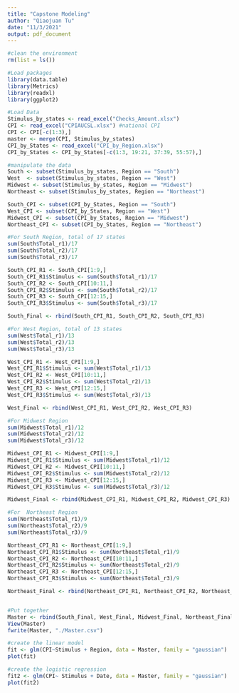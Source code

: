 ---
title: "Capstone Modeling"
author: "Qiaojuan Tu"
date: "11/3/2021"
output: pdf_document
---

```{r}
#clean the environment 
rm(list = ls())

#Load packages 
library(data.table)
library(Metrics)
library(readxl)
library(ggplot2)
```

```{r}
#Load Data 
Stimulus_by_states <- read_excel("Checks_Amount.xlsx")
CPI <- read_excel("CPIAUCSL.xlsx") #national CPI
CPI <- CPI[-c(1:3),] 
master <- merge(CPI, Stimulus_by_states)
CPI_by_States <- read_excel("CPI_by_Region.xlsx")
CPI_by_States <- CPI_by_States[-c(1:3, 19:21, 37:39, 55:57),]

```

```{r}
#manipulate the data 
South <- subset(Stimulus_by_states, Region == "South")
West  <- subset(Stimulus_by_states, Region == "West")
Midwest <- subset(Stimulus_by_states, Region == "Midwest")
Northeast <- subset(Stimulus_by_states, Region == "Northeast")

South_CPI <- subset(CPI_by_States, Region == "South")
West_CPI <- subset(CPI_by_States, Region == "West")
Midwest_CPI <- subset(CPI_by_States, Region == "Midwest")
Northeast_CPI <- subset(CPI_by_States, Region == "Northeast")

#For South Region, total of 17 states
sum(South$Total_r1)/17
sum(South$Total_r2)/17
sum(South$Total_r3)/17

South_CPI_R1 <- South_CPI[1:9,]
South_CPI_R1$Stimulus <- sum(South$Total_r1)/17
South_CPI_R2 <- South_CPI[10:11,]
South_CPI_R2$Stimulus <- sum(South$Total_r2)/17
South_CPI_R3 <- South_CPI[12:15,]
South_CPI_R3$Stimulus <- sum(South$Total_r3)/17

South_Final <- rbind(South_CPI_R1, South_CPI_R2, South_CPI_R3)

#For West Region, total of 13 states 
sum(West$Total_r1)/13
sum(West$Total_r2)/13
sum(West$Total_r3)/13

West_CPI_R1 <- West_CPI[1:9,]
West_CPI_R1$Stimulus <- sum(West$Total_r1)/13
West_CPI_R2 <- West_CPI[10:11,]
West_CPI_R2$Stimulus <- sum(West$Total_r2)/13
West_CPI_R3 <- West_CPI[12:15,]
West_CPI_R3$Stimulus <- sum(West$Total_r3)/13

West_Final <- rbind(West_CPI_R1, West_CPI_R2, West_CPI_R3)

#For Midwest Region 
sum(Midwest$Total_r1)/12
sum(Midwest$Total_r2)/12
sum(Midwest$Total_r3)/12

Midwest_CPI_R1 <- Midwest_CPI[1:9,]
Midwest_CPI_R1$Stimulus <- sum(Midwest$Total_r1)/12
Midwest_CPI_R2 <- Midwest_CPI[10:11,]
Midwest_CPI_R2$Stimulus <- sum(Midwest$Total_r2)/12
Midwest_CPI_R3 <- Midwest_CPI[12:15,]
Midwest_CPI_R3$Stimulus <- sum(Midwest$Total_r3)/12

Midwest_Final <- rbind(Midwest_CPI_R1, Midwest_CPI_R2, Midwest_CPI_R3)

#For  Northeast Region 
sum(Northeast$Total_r1)/9
sum(Northeast$Total_r2)/9
sum(Northeast$Total_r3)/9

Northeast_CPI_R1 <- Northeast_CPI[1:9,]
Northeast_CPI_R1$Stimulus <- sum(Northeast$Total_r1)/9
Northeast_CPI_R2 <- Northeast_CPI[10:11,]
Northeast_CPI_R2$Stimulus <- sum(Northeast$Total_r2)/9
Northeast_CPI_R3 <- Northeast_CPI[12:15,]
Northeast_CPI_R3$Stimulus <- sum(Northeast$Total_r3)/9

Northeast_Final <- rbind(Northeast_CPI_R1, Northeast_CPI_R2, Northeast_CPI_R3)


#Put together 
Master <- rbind(South_Final, West_Final, Midwest_Final, Northeast_Final)
View(Master)
fwrite(Master, "./Master.csv")
```

```{r}
#create the linear model
fit <- glm(CPI~Stimulus + Region, data = Master, family = "gaussian")
plot(fit)

#create the logistic regression 
fit2 <- glm(CPI~ Stimulus + Date, data = Master, family = "gaussian")
plot(fit2)

```


